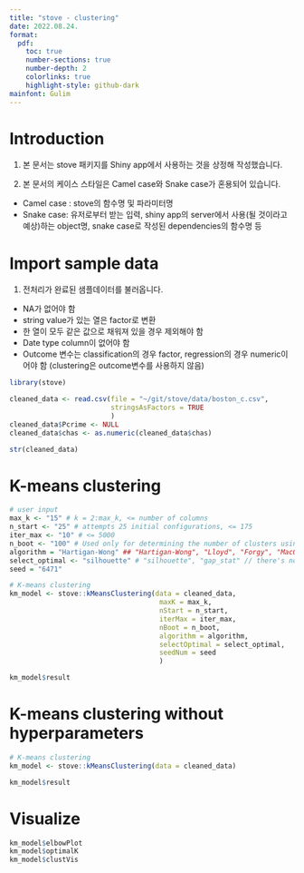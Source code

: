 ```yaml
---
title: "stove - clustering"
date: 2022.08.24.
format:
  pdf:
    toc: true
    number-sections: true
    number-depth: 2
    colorlinks: true
    highlight-style: github-dark
mainfont: Gulim
---
```


# Introduction

1) 본 문서는 stove 패키지를 Shiny app에서 사용하는 것을 상정해 작성했습니다.

2) 본 문서의 케이스 스타일은 Camel case와 Snake case가 혼용되어 있습니다.
- Camel case : stove의 함수명 및 파라미터명
- Snake case: 유저로부터 받는 입력, shiny app의 server에서 사용(될 것이라고 예상)하는 object명, snake case로 작성된 dependencies의 함수명 등

# Import sample data

1) 전처리가 완료된 샘플데이터를 불러옵니다. 
- NA가 없어야 함
- string value가 있는 열은 factor로 변환
- 한 열이 모두 같은 값으로 채워져 있을 경우 제외해야 함
- Date type column이 없어야 함
- Outcome 변수는 classification의 경우 factor, regression의 경우 numeric이어야 함 (clustering은 outcome변수를 사용하지 않음)

```r
library(stove)

cleaned_data <- read.csv(file = "~/git/stove/data/boston_c.csv", 
                         stringsAsFactors = TRUE
                         )
cleaned_data$Pcrime <- NULL
cleaned_data$chas <- as.numeric(cleaned_data$chas)

str(cleaned_data)
```

# K-means clustering

```r
# user input
max_k <- "15" # k = 2:max_k, <= number of columns
n_start <- "25" # attempts 25 initial configurations, <= 175
iter_max <- "10" # <= 5000
n_boot <- "100" # Used only for determining the number of clusters using gap statistic
algorithm = "Hartigan-Wong" ## "Hartigan-Wong", "Lloyd", "Forgy", "MacQueen"
select_optimal <- "silhouette" # "silhouette", "gap_stat" // there's no mathematical definition for selecting optimal k using elbow(wss) method.
seed = "6471"

# K-means clustering
km_model <- stove::kMeansClustering(data = cleaned_data,
                                     maxK = max_k,
                                     nStart = n_start,
                                     iterMax = iter_max,
                                     nBoot = n_boot,
                                     algorithm = algorithm,
                                     selectOptimal = select_optimal,
                                     seedNum = seed
                                     )

km_model$result
```

# K-means clustering without hyperparameters

```r
# K-means clustering
km_model <- stove::kMeansClustering(data = cleaned_data)

km_model$result
```

# Visualize

```r
km_model$elbowPlot
km_model$optimalK
km_model$clustVis
```

